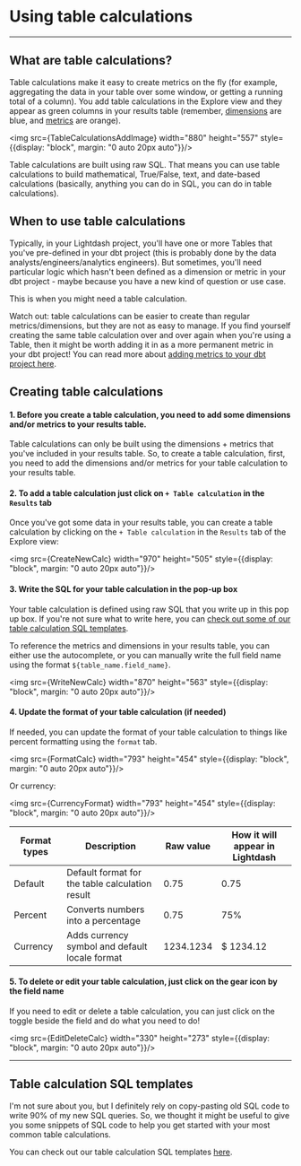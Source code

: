 
# Using table calculations

---

## What are table calculations?

Table calculations make it easy to create metrics on the fly (for example, aggregating the data in your table over some window, or getting a running total of a column). You add table calculations in the Explore view and they appear as green columns in your results table (remember, [dimensions](https://docs.lightdash.com/references/dimensions) are blue, and [metrics](https://docs.lightdash.com/references/metrics) are orange).

<img src={TableCalculationsAddImage} width="880" height="557" style={{display: "block", margin: "0 auto 20px auto"}}/>

Table calculations are built using raw SQL. That means you can use table calculations to build mathematical, True/False, text, and date-based calculations (basically, anything you can do in SQL, you can do in table calculations).

## When to use table calculations

Typically, in your Lightdash project, you'll have one or more Tables that you've pre-defined in your dbt project (this is probably done by the data analysts/engineers/analytics engineers). But sometimes, you'll need particular logic which hasn't been defined as a dimension or metric in your dbt project - maybe because you have a new kind of question or use case.

This is when you might need a table calculation.

Watch out: table calculations can be easier to create than regular metrics/dimensions, but they are not as easy to manage. If you find yourself creating the same table calculation over and over again when you're using a Table, then it might be worth adding it in as a more permanent metric in your dbt project! You can read more about [adding metrics to your dbt project here](https://docs.lightdash.com/references/metrics).

## Creating table calculations

#### 1. Before you create a table calculation, you need to add some dimensions and/or metrics to your results table.

Table calculations can only be built using the dimensions + metrics that you've included in your results table. So, to create a table calculation, first, you need to add the dimensions and/or metrics for your table calculation to your results table.

#### 2. To add a table calculation just click on `+ Table calculation` in the `Results` tab

Once you've got some data in your results table, you can create a table calculation by clicking on the `+ Table calculation` in the `Results` tab of the Explore view:

<img src={CreateNewCalc} width="970" height="505" style={{display: "block", margin: "0 auto 20px auto"}}/>

#### 3. Write the SQL for your table calculation in the pop-up box

Your table calculation is defined using raw SQL that you write up in this pop up box. If you're not sure what to write here, you can [check out some of our table calculation SQL templates](#table-calculation-sql-templates).

To reference the metrics and dimensions in your results table, you can either use the autocomplete, or you can manually write the full field name using the format `${table_name.field_name}`.

<img src={WriteNewCalc} width="870" height="563" style={{display: "block", margin: "0 auto 20px auto"}}/>

#### 4. Update the format of your table calculation (if needed)

If needed, you can update the format of your table calculation to things like percent formatting using the `format` tab. 

<img src={FormatCalc} width="793" height="454" style={{display: "block", margin: "0 auto 20px auto"}}/>

Or currency: 

<img src={CurrencyFormat} width="793" height="454" style={{display: "block", margin: "0 auto 20px auto"}}/>


| Format types     | Description                                        | Raw value | How it will appear in Lightdash         |
|------------------|----------------------------------------------------|-----------|-----------------------------------------|
| Default          | Default format for the table calculation result    | 0.75      | 0.75                                    |
| Percent          | Converts numbers into a percentage                 | 0.75      | 75%                                     |
| Currency         | Adds currency symbol and default locale format     | 1234.1234 | $ 1234.12                               |


#### 5. To delete or edit your table calculation, just click on the gear icon by the field name

If you need to edit or delete a table calculation, you can just click on the toggle beside the field and do what you need to do!

<img src={EditDeleteCalc} width="330" height="273" style={{display: "block", margin: "0 auto 20px auto"}}/>

---

## Table calculation SQL templates

I'm not sure about you, but I definitely rely on copy-pasting old SQL code to write 90% of my new SQL queries. So, we thought it might be useful to give you some snippets of SQL code to help you get started with your most common table calculations.

You can check out our table calculation SQL templates [here](/guides/table-calculations/sql-templates).

